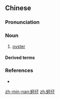 ==Chinese==
{{zh-forms|alt=蠔仔}}
{{wikipedia|lang=zh}}

===Pronunciation===
{{zh-pron
|m=kèzǐ,ézǐ,tl=y,2tl=y,2nb=Taiwan
|c=ho4 zai2
|h=pfs=ò-é
|mn=ô-仔
|cat=n
}}

===Noun===
{{zh-noun}}

# {{lb|zh|chiefly|Min Nan|Hakka}} [[oyster]]

====Derived terms====
{{zh-der|蚵仔煎|蚵仔麵線|苦蚵仔|蚵仔兜}}

===References===
*{{thcwd|7845}}

[[zh-min-nan:蚵仔]]
[[zh:蚵仔]]
